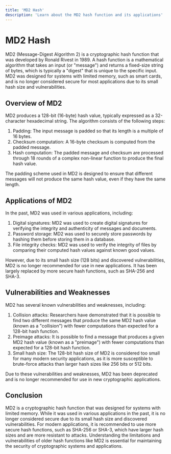 ```yaml
---
title: 'MD2 Hash'
description: 'Learn about the MD2 hash function and its applications'
---
```


# MD2 Hash

MD2 (Message-Digest Algorithm 2) is a cryptographic hash function that was developed by Ronald Rivest in 1989. A hash function is a mathematical algorithm that takes an input (or "message") and returns a fixed-size string of bytes, which is typically a "digest" that is unique to the specific input. MD2 was designed for systems with limited memory, such as smart cards, and is no longer considered secure for most applications due to its small hash size and vulnerabilities.

## Overview of MD2

MD2 produces a 128-bit (16-byte) hash value, typically expressed as a 32-character hexadecimal string. The algorithm consists of the following steps:

1. Padding: The input message is padded so that its length is a multiple of 16 bytes.
2. Checksum computation: A 16-byte checksum is computed from the padded message.
3. Hash computation: The padded message and checksum are processed through 18 rounds of a complex non-linear function to produce the final hash value.

The padding scheme used in MD2 is designed to ensure that different messages will not produce the same hash value, even if they have the same length.

## Applications of MD2

In the past, MD2 was used in various applications, including:

1. Digital signatures: MD2 was used to create digital signatures for verifying the integrity and authenticity of messages and documents.
2. Password storage: MD2 was used to securely store passwords by hashing them before storing them in a database.
3. File integrity checks: MD2 was used to verify the integrity of files by comparing their computed hash values against known good values.

However, due to its small hash size (128 bits) and discovered vulnerabilities, MD2 is no longer recommended for use in new applications. It has been largely replaced by more secure hash functions, such as SHA-256 and SHA-3.

## Vulnerabilities and Weaknesses

MD2 has several known vulnerabilities and weaknesses, including:

1. Collision attacks: Researchers have demonstrated that it is possible to find two different messages that produce the same MD2 hash value (known as a "collision") with fewer computations than expected for a 128-bit hash function.
2. Preimage attacks: It is possible to find a message that produces a given MD2 hash value (known as a "preimage") with fewer computations than expected for a 128-bit hash function.
3. Small hash size: The 128-bit hash size of MD2 is considered too small for many modern security applications, as it is more susceptible to brute-force attacks than larger hash sizes like 256 bits or 512 bits.

Due to these vulnerabilities and weaknesses, MD2 has been deprecated and is no longer recommended for use in new cryptographic applications.

## Conclusion

MD2 is a cryptographic hash function that was designed for systems with limited memory. While it was used in various applications in the past, it is no longer considered secure due to its small hash size and discovered vulnerabilities. For modern applications, it is recommended to use more secure hash functions, such as SHA-256 or SHA-3, which have larger hash sizes and are more resistant to attacks. Understanding the limitations and vulnerabilities of older hash functions like MD2 is essential for maintaining the security of cryptographic systems and applications.